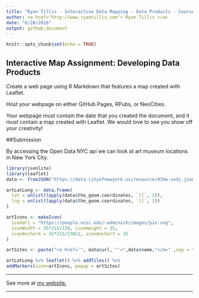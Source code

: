 ```yaml
---
title: "Ryan Tillis - Interactive Data Mapping - Data Products - Coursera"
author: <a href="http://www.ryantillis.com"> Ryan Tillis </a>
date: "6/28/2016"
output: github_document
---
```


```r
knitr::opts_chunk$set(echo = TRUE)
```

## Interactive Map Assignment: Developing Data Products

Create a web page using R Markdown that features a map created with Leaflet.

Host your webpage on either GitHub Pages, RPubs, or NeoCities.

Your webpage must contain the date that you created the document, and it must contain a map created with Leaflet. We would love to see you show off your creativity!

##Submission

By accessing the Open Data NYC api we can look at art museum locations in New York City.


```r
library(jsonlite)
library(leaflet)
data <- fromJSON("https://data.cityofnewyork.us/resource/43hw-uvdj.json", flatten = TRUE)

artLatLong <- data.frame(
  lat = unlist(lapply(data$the_geom.coordinates, `[[`, 2)),
  lng = unlist(lapply(data$the_geom.coordinates, `[[`, 1))
)

artIcons <- makeIcon(
  iconUrl = "https://people.ucsc.edu/~admcnich/images/pin.svg",
  iconWidth = 35*215/230, iconHeight = 35,
  iconAnchorX = 35*215/230/2, iconAnchorY = 35
)

artSites <- paste("<a href='", data$url, "'>",data$name,"</a>" ,sep = "")

artLatLong %>% leaflet() %>% addTiles() %>%
addMarkers(icon=artIcons, popup = artSites)
```

<hr>

See more at <a href="http://www.ryantillis.com"> my website. </a>

<hr>
